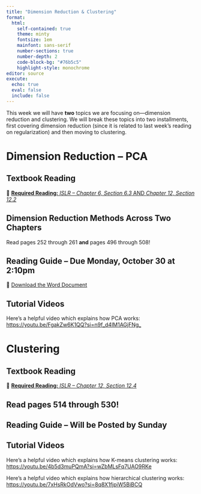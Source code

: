 ```yaml
---
title: "Dimension Reduction & Clustering"
format: 
  html: 
    self-contained: true
    theme: minty
    fontsize: 1em
    mainfont: sans-serif
    number-sections: true
    number-depth: 2
    code-block-bg: "#76b5c5"
    highlight-style: monochrome
editor: source
execute: 
  echo: true
  eval: false
  include: false
---
```


This week we will have **two** topics we are focusing on---dimension reduction and clustering. We will break these topics into two installments, first covering dimension reduction (since it is related to last week's reading on regularization) and then moving to clustering. 

# Dimension Reduction -- PCA

## Textbook Reading

📖 [**Required Reading:** *ISLR -- Chapter 6, Section 6.3* AND *Chapter 12, Section 12.2*](https://hastie.su.domains/ISLR2/ISLRv2_corrected_June_2023.pdf)

::: callout-warning
# Dimension Reduction Methods Across Two Chapters

Read pages 252 through 261 **and** pages 496 through 508! 
:::

## Reading Guide -- Due Monday, October 30 at 2:10pm

📝 [Download the Word Document](reading-guide/week-6a.docx)

## Tutorial Videos

Here's a helpful video which explains how PCA works: <https://youtu.be/FgakZw6K1QQ?si=n9f_d4lM1AGjFNg_>

# Clustering

## Textbook Reading

📖 [**Required Reading:** *ISLR -- Chapter 12, Section 12.4*](https://hastie.su.domains/ISLR2/ISLRv2_corrected_June_2023.pdf)

::: callout-warning
# Read pages 514 through 530! 
:::

## Reading Guide -- Will be Posted by Sunday

<!-- 📝 [Download the Word Document](reading-guide/week-6a.docx) -->

## Tutorial Videos

Here's a helpful video which explains how K-means clustering works:
<https://youtu.be/4b5d3muPQmA?si=wZbMLsFq7UAO9RKe>

Here's a helpful video which explains how hierarchical clustering works:
<https://youtu.be/7xHsRkOdVwo?si=8q8X1fjpiW5BiBCQ>
